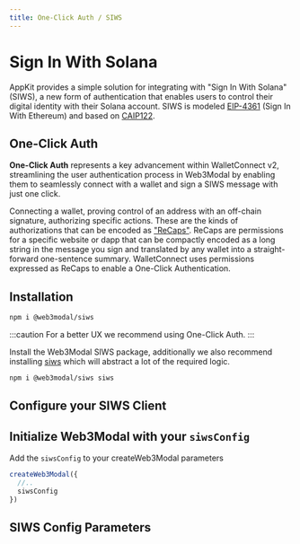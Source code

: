 ```yaml
---
title: One-Click Auth / SIWS
---
```



# Sign In With Solana

AppKit provides a simple solution for integrating with "Sign In With Solana" (SIWS), a new form of authentication that enables users to control their digital identity with their Solana account.
SIWS is modeled [EIP-4361](https://docs.login.xyz/general-information/siwe-overview/eip-4361) (Sign In With Ethereum) and based on [CAIP122](https://github.com/ChainAgnostic/CAIPs/blob/master/CAIPs/caip-122.md).

## One-Click Auth

**One-Click Auth** represents a key advancement within WalletConnect v2, streamlining the user authentication process in Web3Modal by enabling them to seamlessly connect with a wallet and sign a SIWS message with just one click.

Connecting a wallet, proving control of an address with an off-chain signature, authorizing specific actions. These are the kinds of authorizations that can be encoded as ["ReCaps"](https://github.com/ChainAgnostic/CAIPs/blob/main/CAIPs/caip-222.md). ReCaps are permissions for a specific website or dapp that can be compactly encoded as a long string in the message you sign and translated by any wallet into a straight-forward one-sentence summary.
WalletConnect uses permissions expressed as ReCaps to enable a One-Click Authentication.

## Installation

<Tabs groupId="version">
<TabItem value="one-click-auth" label="One-Click Auth">

```bash npm2yarn
npm i @web3modal/siws
```

</TabItem>
<TabItem value="legacy" label="Legacy">

:::caution
For a better UX we recommend using One-Click Auth.
:::

Install the Web3Modal SIWS package, additionally we also recommend installing [siws](https://github.com/phantom/sign-in-with-solana?tab=readme-ov-file) which will abstract a lot of the required logic.

```bash npm2yarn
npm i @web3modal/siws siws
```

</TabItem>
</Tabs>

## Configure your SIWS Client

<SiwsCode />

## Initialize Web3Modal with your `siwsConfig`

Add the `siwsConfig` to your createWeb3Modal parameters

```ts
createWeb3Modal({
  //..
  siwsConfig
})
```

## SIWS Config Parameters

<SiwsParams />

